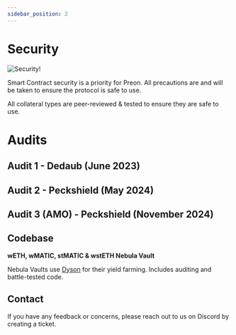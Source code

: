 ```yaml
---
sidebar_position: 2
---
```


# Security

![Security!](../assets/security.png "Security")

Smart Contract security is a priority for Preon. All precautions are and will be taken to ensure the protocol is safe to use.

All collateral types are peer-reviewed & tested to ensure they are safe to use.

# Audits




 ## Audit 1 - Dedaub (June 2023)

 <PdfEmbed src={pdf1} />

 ## Audit 2 - Peckshield (May 2024)

 <PdfEmbed src={pdf2} />

 ## Audit 3 (AMO) - Peckshield (November 2024)

 <PdfEmbed src={pdf3} />


## Codebase

**wETH, wMATIC, stMATIC & wstETH Nebula Vault**

Nebula Vaults use [Dyson](https://docs.dyson.money/contracts-and-security/contracts) for their yield farming. Includes auditing and battle-tested code.

## Contact

If you have any feedback or concerns, please reach out to us on Discord by creating a ticket.
